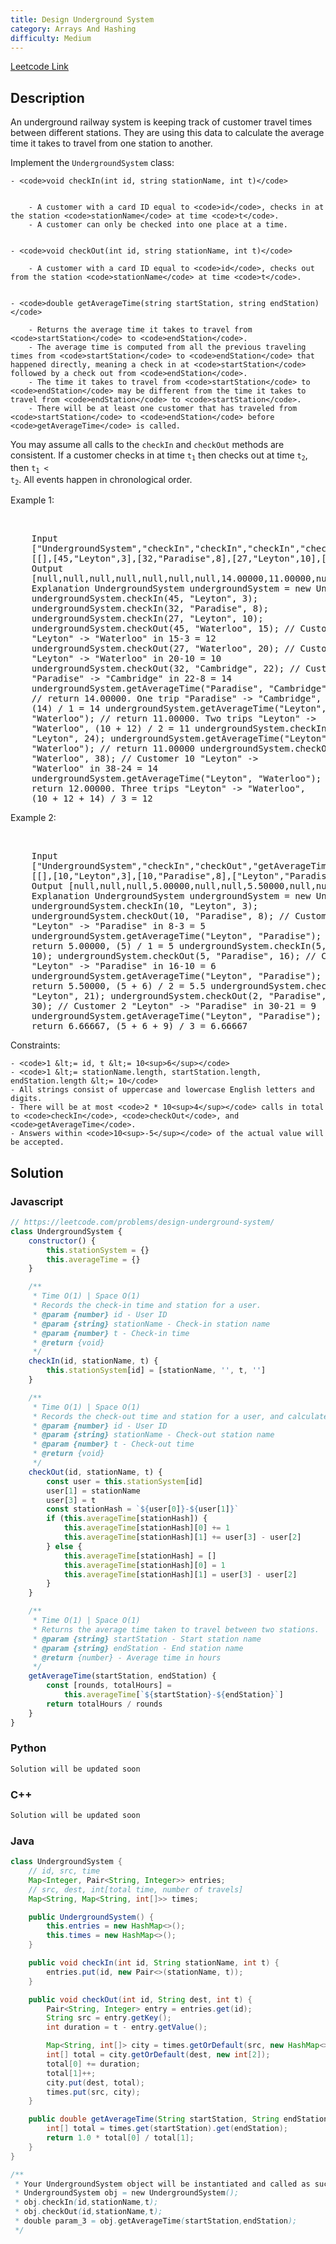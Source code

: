 ```yaml
---
title: Design Underground System
category: Arrays And Hashing
difficulty: Medium
---
```


<Callout>

[Leetcode Link](https://leetcode.com/problems/design-underground-system)

</Callout>

## Description

An underground railway system is keeping track of customer travel times between different stations. They are using this data to calculate the average time it takes to travel from one station to another.

Implement the <code>UndergroundSystem</code> class:

    - <code>void checkIn(int id, string stationName, int t)</code>


    	- A customer with a card ID equal to <code>id</code>, checks in at the station <code>stationName</code> at time <code>t</code>.
    	- A customer can only be checked into one place at a time.


    - <code>void checkOut(int id, string stationName, int t)</code>

    	- A customer with a card ID equal to <code>id</code>, checks out from the station <code>stationName</code> at time <code>t</code>.


    - <code>double getAverageTime(string startStation, string endStation)</code>

    	- Returns the average time it takes to travel from <code>startStation</code> to <code>endStation</code>.
    	- The average time is computed from all the previous traveling times from <code>startStation</code> to <code>endStation</code> that happened directly, meaning a check in at <code>startStation</code> followed by a check out from <code>endStation</code>.
    	- The time it takes to travel from <code>startStation</code> to <code>endStation</code> may be different from the time it takes to travel from <code>endStation</code> to <code>startStation</code>.
    	- There will be at least one customer that has traveled from <code>startStation</code> to <code>endStation</code> before <code>getAverageTime</code> is called.

You may assume all calls to the <code>checkIn</code> and <code>checkOut</code> methods are consistent. If a customer checks in at time <code>t<sub>1</sub></code> then checks out at time <code>t<sub>2</sub></code>, then <code>t<sub>1</sub> &lt; t<sub>2</sub></code>. All events happen in chronological order.

Example 1:

<br />

<pre className="overflow-x-auto">
	Input
	[&quot;UndergroundSystem&quot;,&quot;checkIn&quot;,&quot;checkIn&quot;,&quot;checkIn&quot;,&quot;checkOut&quot;,&quot;checkOut&quot;,&quot;checkOut&quot;,&quot;getAverageTime&quot;,&quot;getAverageTime&quot;,&quot;checkIn&quot;,&quot;getAverageTime&quot;,&quot;checkOut&quot;,&quot;getAverageTime&quot;]
	[[],[45,&quot;Leyton&quot;,3],[32,&quot;Paradise&quot;,8],[27,&quot;Leyton&quot;,10],[45,&quot;Waterloo&quot;,15],[27,&quot;Waterloo&quot;,20],[32,&quot;Cambridge&quot;,22],[&quot;Paradise&quot;,&quot;Cambridge&quot;],[&quot;Leyton&quot;,&quot;Waterloo&quot;],[10,&quot;Leyton&quot;,24],[&quot;Leyton&quot;,&quot;Waterloo&quot;],[10,&quot;Waterloo&quot;,38],[&quot;Leyton&quot;,&quot;Waterloo&quot;]]
	Output
	[null,null,null,null,null,null,null,14.00000,11.00000,null,11.00000,null,12.00000]
	Explanation UndergroundSystem undergroundSystem = new UndergroundSystem();
	undergroundSystem.checkIn(45, &quot;Leyton&quot;, 3);
	undergroundSystem.checkIn(32, &quot;Paradise&quot;, 8);
	undergroundSystem.checkIn(27, &quot;Leyton&quot;, 10);
	undergroundSystem.checkOut(45, &quot;Waterloo&quot;, 15); // Customer 45
	&quot;Leyton&quot; -&gt; &quot;Waterloo&quot; in 15-3 = 12
	undergroundSystem.checkOut(27, &quot;Waterloo&quot;, 20); // Customer 27
	&quot;Leyton&quot; -&gt; &quot;Waterloo&quot; in 20-10 = 10
	undergroundSystem.checkOut(32, &quot;Cambridge&quot;, 22); // Customer 32
	&quot;Paradise&quot; -&gt; &quot;Cambridge&quot; in 22-8 = 14
	undergroundSystem.getAverageTime(&quot;Paradise&quot;, &quot;Cambridge&quot;);
	// return 14.00000. One trip &quot;Paradise&quot; -&gt; &quot;Cambridge&quot;,
	(14) / 1 = 14 undergroundSystem.getAverageTime(&quot;Leyton&quot;,
	&quot;Waterloo&quot;); // return 11.00000. Two trips &quot;Leyton&quot; -&gt;
	&quot;Waterloo&quot;, (10 + 12) / 2 = 11 undergroundSystem.checkIn(10,
	&quot;Leyton&quot;, 24); undergroundSystem.getAverageTime(&quot;Leyton&quot;,
	&quot;Waterloo&quot;); // return 11.00000 undergroundSystem.checkOut(10,
	&quot;Waterloo&quot;, 38); // Customer 10 &quot;Leyton&quot; -&gt;
	&quot;Waterloo&quot; in 38-24 = 14
	undergroundSystem.getAverageTime(&quot;Leyton&quot;, &quot;Waterloo&quot;); //
	return 12.00000. Three trips &quot;Leyton&quot; -&gt; &quot;Waterloo&quot;,
	(10 + 12 + 14) / 3 = 12
</pre>

Example 2:

<br />

<pre className="overflow-x-auto">
	Input
	[&quot;UndergroundSystem&quot;,&quot;checkIn&quot;,&quot;checkOut&quot;,&quot;getAverageTime&quot;,&quot;checkIn&quot;,&quot;checkOut&quot;,&quot;getAverageTime&quot;,&quot;checkIn&quot;,&quot;checkOut&quot;,&quot;getAverageTime&quot;]
	[[],[10,&quot;Leyton&quot;,3],[10,&quot;Paradise&quot;,8],[&quot;Leyton&quot;,&quot;Paradise&quot;],[5,&quot;Leyton&quot;,10],[5,&quot;Paradise&quot;,16],[&quot;Leyton&quot;,&quot;Paradise&quot;],[2,&quot;Leyton&quot;,21],[2,&quot;Paradise&quot;,30],[&quot;Leyton&quot;,&quot;Paradise&quot;]]
	Output [null,null,null,5.00000,null,null,5.50000,null,null,6.66667]
	Explanation UndergroundSystem undergroundSystem = new UndergroundSystem();
	undergroundSystem.checkIn(10, &quot;Leyton&quot;, 3);
	undergroundSystem.checkOut(10, &quot;Paradise&quot;, 8); // Customer 10
	&quot;Leyton&quot; -&gt; &quot;Paradise&quot; in 8-3 = 5
	undergroundSystem.getAverageTime(&quot;Leyton&quot;, &quot;Paradise&quot;); //
	return 5.00000, (5) / 1 = 5 undergroundSystem.checkIn(5, &quot;Leyton&quot;,
	10); undergroundSystem.checkOut(5, &quot;Paradise&quot;, 16); // Customer 5
	&quot;Leyton&quot; -&gt; &quot;Paradise&quot; in 16-10 = 6
	undergroundSystem.getAverageTime(&quot;Leyton&quot;, &quot;Paradise&quot;); //
	return 5.50000, (5 + 6) / 2 = 5.5 undergroundSystem.checkIn(2,
	&quot;Leyton&quot;, 21); undergroundSystem.checkOut(2, &quot;Paradise&quot;,
	30); // Customer 2 &quot;Leyton&quot; -&gt; &quot;Paradise&quot; in 30-21 = 9
	undergroundSystem.getAverageTime(&quot;Leyton&quot;, &quot;Paradise&quot;); //
	return 6.66667, (5 + 6 + 9) / 3 = 6.66667
</pre>

Constraints:

    - <code>1 &lt;= id, t &lt;= 10<sup>6</sup></code>
    - <code>1 &lt;= stationName.length, startStation.length, endStation.length &lt;= 10</code>
    - All strings consist of uppercase and lowercase English letters and digits.
    - There will be at most <code>2 * 10<sup>4</sup></code> calls in total to <code>checkIn</code>, <code>checkOut</code>, and <code>getAverageTime</code>.
    - Answers within <code>10<sup>-5</sup></code> of the actual value will be accepted.

## Solution

### Javascript

```javascript
// https://leetcode.com/problems/design-underground-system/
class UndergroundSystem {
	constructor() {
		this.stationSystem = {}
		this.averageTime = {}
	}

	/**
	 * Time O(1) | Space O(1)
	 * Records the check-in time and station for a user.
	 * @param {number} id - User ID
	 * @param {string} stationName - Check-in station name
	 * @param {number} t - Check-in time
	 * @return {void}
	 */
	checkIn(id, stationName, t) {
		this.stationSystem[id] = [stationName, '', t, '']
	}

	/**
	 * Time O(1) | Space O(1)
	 * Records the check-out time and station for a user, and calculates the average time.
	 * @param {number} id - User ID
	 * @param {string} stationName - Check-out station name
	 * @param {number} t - Check-out time
	 * @return {void}
	 */
	checkOut(id, stationName, t) {
		const user = this.stationSystem[id]
		user[1] = stationName
		user[3] = t
		const stationHash = `${user[0]}-${user[1]}`
		if (this.averageTime[stationHash]) {
			this.averageTime[stationHash][0] += 1
			this.averageTime[stationHash][1] += user[3] - user[2]
		} else {
			this.averageTime[stationHash] = []
			this.averageTime[stationHash][0] = 1
			this.averageTime[stationHash][1] = user[3] - user[2]
		}
	}

	/**
	 * Time O(1) | Space O(1)
	 * Returns the average time taken to travel between two stations.
	 * @param {string} startStation - Start station name
	 * @param {string} endStation - End station name
	 * @return {number} - Average time in hours
	 */
	getAverageTime(startStation, endStation) {
		const [rounds, totalHours] =
			this.averageTime[`${startStation}-${endStation}`]
		return totalHours / rounds
	}
}
```

### Python

```python
Solution will be updated soon
```

### C++

```cpp
Solution will be updated soon
```

### Java

```java
class UndergroundSystem {
    // id, src, time
    Map<Integer, Pair<String, Integer>> entries;
    // src, dest, int[total time, number of travels]
    Map<String, Map<String, int[]>> times;

    public UndergroundSystem() {
        this.entries = new HashMap<>();
        this.times = new HashMap<>();
    }

    public void checkIn(int id, String stationName, int t) {
        entries.put(id, new Pair<>(stationName, t));
    }

    public void checkOut(int id, String dest, int t) {
        Pair<String, Integer> entry = entries.get(id);
        String src = entry.getKey();
        int duration = t - entry.getValue();

        Map<String, int[]> city = times.getOrDefault(src, new HashMap<>());
        int[] total = city.getOrDefault(dest, new int[2]);
        total[0] += duration;
        total[1]++;
        city.put(dest, total);
        times.put(src, city);
    }

    public double getAverageTime(String startStation, String endStation) {
        int[] total = times.get(startStation).get(endStation);
        return 1.0 * total[0] / total[1];
    }
}

/**
 * Your UndergroundSystem object will be instantiated and called as such:
 * UndergroundSystem obj = new UndergroundSystem();
 * obj.checkIn(id,stationName,t);
 * obj.checkOut(id,stationName,t);
 * double param_3 = obj.getAverageTime(startStation,endStation);
 */
```
